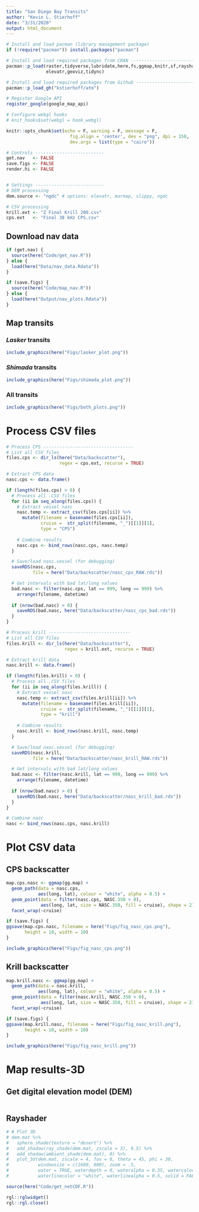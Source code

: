 ```yaml
---
title: "San Diego Bay Transits"
author: "Kevin L. Stierhoff"
date: "3/31/2020"
output: html_document
---
```


```r
# Install and load pacman (library management package)
if (!require("pacman")) install.packages("pacman")

# Install and load required packages from CRAN ---------------------------------
pacman::p_load(raster,tidyverse,lubridate,here,fs,ggmap,knitr,sf,rayshader,
               elevatr,geoviz,tidync)

# Install and load required packages from Github -------------------------------
pacman::p_load_gh("kstierhoff/atm")

# Register Google API
register_google(google_map_api)

# Configure webgl hooks
# knit_hooks$set(webgl = hook_webgl)

knitr::opts_chunk$set(echo = F, warning = F, message = F,
                        fig.align = 'center', dev = "png", dpi = 150,
                        dev.args = list(type = "cairo"))

# Controls --------------------------
get.nav   <- FALSE
save.figs <- FALSE
render.hi <- FALSE


# Settings --------------------------
# DEM processing
dem.source <- "ngdc" # options: elevatr, marmap, slippy, ngdc

# CSV processing
krill.ext <- "Z Final Krill 200.csv"
cps.ext   <- "Final 38 kHz CPS.csv"

```

## Download nav data

```r
if (get.nav) {
  source(here("Code/get_nav.R"))
} else {
  load(here("Data/nav_data.Rdata"))
}

if (save.figs) {
  source(here("Code/map_nav.R"))
} else {
  load(here("Output/nav_plots.Rdata"))
}
```

## Map transits
### _Lasker_ transits

```r
include_graphics(here("Figs/lasker_plot.png"))
```

### _Shimada_ transits

```r
include_graphics(here("Figs/shimada_plot.png"))
```


### All transits

```r
include_graphics(here("Figs/both_plots.png"))
```

# Process CSV files

```r
# Process CPS ----------------------------------
# List all CSV files
files.cps <- dir_ls(here("Data/backscatter"),
                    regex = cps.ext, recurse = TRUE)

# Extract CPS data
nasc.cps <- data.frame()

if (length(files.cps) > 0) {
  # Process all .CSV files
  for (ii in seq_along(files.cps)) {
    # Extract vessel nasc
    nasc.temp <- extract_csv(files.cps[ii]) %>% 
      mutate(filename = basename(files.cps[ii]),
             cruise =  str_split(filename, "_")[[1]][1],
             type = "CPS")
    
    # Combine results
    nasc.cps <- bind_rows(nasc.cps, nasc.temp)
  }

  # Save/load nasc.vessel (for debugging)
  saveRDS(nasc.cps, 
          file = here("Data/backscatter/nasc_cps_RAW.rds"))

  # Get intervals with bad lat/long values
  bad.nasc <- filter(nasc.cps, lat == 999, long == 999) %>% 
    arrange(filename, datetime)
  
  if (nrow(bad.nasc) > 0) {
    saveRDS(bad.nasc, here("Data/backscatter/nasc_cps_bad.rds"))  
  }
}

# Process krill -------------------------------
# List all CSV files
files.krill <- dir_ls(here("Data/backscatter"),
                      regex = krill.ext, recurse = TRUE)

# Extract krill data
nasc.krill <- data.frame()

if (length(files.krill) > 0) {
  # Process all .CSV files
  for (ii in seq_along(files.krill)) {
    # Extract vessel nasc
    nasc.temp <- extract_csv(files.krill[ii]) %>% 
      mutate(filename = basename(files.krill[ii]),
             cruise =  str_split(filename, "_")[[1]][1],
             type = "krill")
    
    # Combine results
    nasc.krill <- bind_rows(nasc.krill, nasc.temp)
  }

  # Save/load nasc.vessel (for debugging)
  saveRDS(nasc.krill, 
          file = here("Data/backscatter/nasc_krill_RAW.rds"))

  # Get intervals with bad lat/long values
  bad.nasc <- filter(nasc.krill, lat == 999, long == 999) %>% 
    arrange(filename, datetime)
  
  if (nrow(bad.nasc) > 0) {
    saveRDS(bad.nasc, here("Data/backscatter/nasc_krill_bad.rds"))  
  }
}

# Combine nasc
nasc <- bind_rows(nasc.cps, nasc.krill)

```

# Plot CSV data
## CPS backscatter

```r
map.cps.nasc <- ggmap(gg.map) +
  geom_path(data = nasc.cps, 
            aes(long, lat), colour = "white", alpha = 0.5) +
  geom_point(data = filter(nasc.cps, NASC.350 > 0), 
             aes(long, lat, size = NASC.350, fill = cruise), shape = 21, alpha = 0.5) + 
  facet_wrap(~cruise)

if (save.figs) {
ggsave(map.cps.nasc, filename = here("Figs/fig_nasc_cps.png"),
       height = 10, width = 10)
}

include_graphics(here("Figs/fig_nasc_cps.png"))
```

## Krill backscatter

```r
map.krill.nasc <- ggmap(gg.map) +
  geom_path(data = nasc.krill, 
            aes(long, lat), colour = "white", alpha = 0.5) +
  geom_point(data = filter(nasc.krill, NASC.350 > 0), 
             aes(long, lat, size = NASC.350, fill = cruise), shape = 21, alpha = 0.5) + 
  facet_wrap(~cruise)

if (save.figs) {
ggsave(map.krill.nasc, filename = here("Figs/fig_nasc_krill.png"),
       height = 10, width = 10)
}

include_graphics(here("Figs/fig_nasc_krill.png"))
```

# Map results-3D
## Get digital elevation model (DEM)

```r

```


## Rayshader

```r
# # Plot 3D
# dem.mat %>%
#   sphere_shade(texture = "desert") %>%
#   add_shadow(ray_shade(dem.mat, zscale = 3), 0.5) %>%
#   add_shadow(ambient_shade(dem.mat), 0) %>%
#   plot_3d(dem.mat, zscale = 4, fov = 0, theta = 45, phi = 30,
#           windowsize = c(1600, 800), zoom = .5,
#           water = TRUE, waterdepth = 0, wateralpha = 0.35, watercolor = "lightblue",
#           waterlinecolor = "white", waterlinealpha = 0.5, solid = FALSE)

source(here("Code/get_netCDF.R"))

rgl::rglwidget()
rgl::rgl.close()
```


